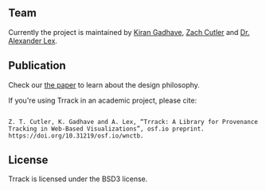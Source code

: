 ## Team

Currently the project is maintained by [Kiran Gadhave](https://www.kirangadhave.me/), [Zach Cutler](https://vdl.sci.utah.edu/team/zcutler/) and [Dr. Alexander Lex](https://vdl.sci.utah.edu/team/lex/).

## Publication

Check our [the paper](https://vdl.sci.utah.edu/publications/2020_visshort_trrack/) to learn about the design philosophy.

If you're using Trrack in an academic project, please cite:

```text copy

Z. T. Cutler, K. Gadhave and A. Lex, “Trrack: A Library for Provenance Tracking in Web-Based Visualizations”, osf.io preprint. https://doi.org/10.31219/osf.io/wnctb.

```

## License

Trrack is licensed under the BSD3 license.
